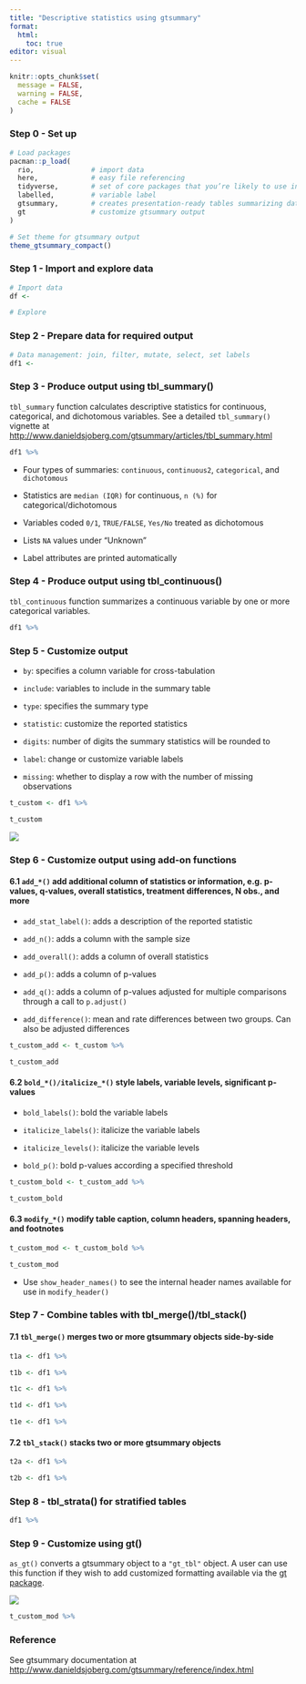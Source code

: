 ```yaml
---
title: "Descriptive statistics using gtsummary"
format:
  html:
    toc: true
editor: visual
---
```


```r
knitr::opts_chunk$set(
  message = FALSE,
  warning = FALSE,
  cache = FALSE
)
```

### Step 0 - Set up

```r
# Load packages
pacman::p_load(
  rio,              # import data
  here,             # easy file referencing
  tidyverse,        # set of core packages that you’re likely to use in everyday data analyses
  labelled,         # variable label
  gtsummary,        # creates presentation-ready tables summarizing data
  gt                # customize gtsummary output
)

# Set theme for gtsummary output
theme_gtsummary_compact()
```

### Step 1 - Import and explore data

```r
# Import data
df <- 

# Explore

```

### Step 2 - Prepare data for required output

```r
# Data management: join, filter, mutate, select, set labels
df1 <- 
```

### Step 3 - Produce output using tbl_summary()

`tbl_summary` function calculates descriptive statistics for continuous, categorical, and dichotomous variables. See a detailed `tbl_summary()` vignette at <http://www.danieldsjoberg.com/gtsummary/articles/tbl_summary.html>

```r
df1 %>% 
```

-   Four types of summaries: `continuous`, `continuous2`, `categorical`, and `dichotomous`

-   Statistics are `median (IQR)` for continuous, `n (%)` for categorical/dichotomous

-   Variables coded `0/1`, `TRUE/FALSE`, `Yes/No` treated as dichotomous

-   Lists `NA` values under "Unknown"

-   Label attributes are printed automatically

### Step 4 - Produce output using tbl_continuous()

`tbl_continuous` function summarizes a continuous variable by one or more categorical variables.

```r
df1 %>%
```

### Step 5 - Customize output

-   `by`: specifies a column variable for cross-tabulation

-   `include`: variables to include in the summary table

-   `type`: specifies the summary type

-   `statistic`: customize the reported statistics

-   `digits`: number of digits the summary statistics will be rounded to

-   `label`: change or customize variable labels

-   `missing`: whether to display a row with the number of missing observations

```r
t_custom <- df1 %>%

t_custom
```

![](SummaryTables.png)

### Step 6 - Customize output using add-on functions

#### 6.1 `add_*()` add additional column of statistics or information, e.g. p-values, q-values, overall statistics, treatment differences, N obs., and more

-   `add_stat_label()`: adds a description of the reported statistic

-   `add_n()`: adds a column with the sample size

-   `add_overall()`: adds a column of overall statistics

-   `add_p()`: adds a column of p-values

-   `add_q()`: adds a column of p-values adjusted for multiple comparisons through a call to `p.adjust()`

-   `add_difference()`: mean and rate differences between two groups. Can also be adjusted differences

```r
t_custom_add <- t_custom %>%

t_custom_add
```

#### 6.2 `bold_*()/italicize_*()` style labels, variable levels, significant p-values

-   `bold_labels()`: bold the variable labels

-   `italicize_labels()`: italicize the variable labels

-   `italicize_levels()`: italicize the variable levels

-   `bold_p()`: bold p-values according a specified threshold

```r
t_custom_bold <- t_custom_add %>%

t_custom_bold
```

#### 6.3 `modify_*()` modify table caption, column headers, spanning headers, and footnotes

```r
t_custom_mod <- t_custom_bold %>%

t_custom_mod
```

-   Use `show_header_names()` to see the internal header names available for use in `modify_header()`

### Step 7 - Combine tables with tbl_merge()/tbl_stack()

#### 7.1 `tbl_merge()` merges two or more gtsummary objects side-by-side

```r
t1a <- df1 %>%

t1b <- df1 %>%

t1c <- df1 %>%

t1d <- df1 %>%

t1e <- df1 %>%

```

#### 7.2 `tbl_stack()` stacks two or more gtsummary objects

```r
t2a <- df1 %>%

t2b <- df1 %>%

```

### Step 8 - tbl_strata() for stratified tables

```r
df1 %>%

```

### Step 9 - Customize using gt()

`as_gt()` converts a gtsummary object to a `"gt_tbl"` object. A user can use this function if they wish to add customized formatting available via the [gt package](https://gt.rstudio.com/index.html).

![](gt_parts_of_a_table.svg)

```r
t_custom_mod %>% 

```

### Reference

See gtsummary documentation at <http://www.danieldsjoberg.com/gtsummary/reference/index.html>
